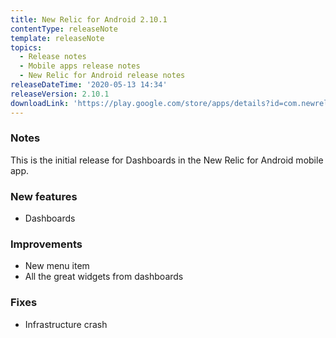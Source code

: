 ```yaml
---
title: New Relic for Android 2.10.1
contentType: releaseNote
template: releaseNote
topics:
  - Release notes
  - Mobile apps release notes
  - New Relic for Android release notes
releaseDateTime: '2020-05-13 14:34'
releaseVersion: 2.10.1
downloadLink: 'https://play.google.com/store/apps/details?id=com.newrelic.rpm'
---
```


### Notes

This is the initial release for Dashboards in the New Relic for Android mobile app.

### New features

* Dashboards

### Improvements

* New menu item
* All the great widgets from dashboards

### Fixes

* Infrastructure crash
